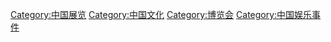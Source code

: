 [[Category:中国展览|Category:中国展览]]
[[Category:中国文化|Category:中国文化]]
[[Category:博览会|Category:博览会]]
[[Category:中国娱乐事件|Category:中国娱乐事件]]